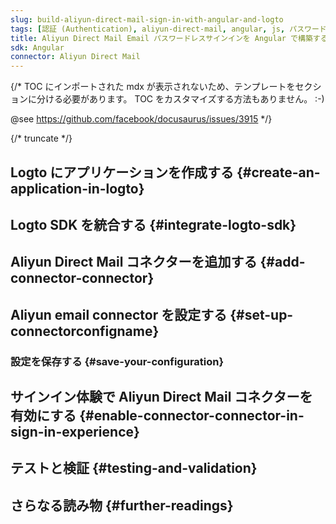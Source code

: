 ```yaml
---
slug: build-aliyun-direct-mail-sign-in-with-angular-and-logto
tags: [認証 (Authentication), aliyun-direct-mail, angular, js, パスワードレスサインイン, サインイン, ログイン]
title: Aliyun Direct Mail Email パスワードレスサインインを Angular で構築する方法
sdk: Angular
connector: Aliyun Direct Mail
---
```


{/*
  TOC にインポートされた mdx が表示されないため、テンプレートをセクションに分ける必要があります。
  TOC をカスタマイズする方法もありません。 :-)

  @see https://github.com/facebook/docusaurus/issues/3915
*/}



{/* truncate */}

<Intro connector={connector} sdk="Angular" link="https://angular.dev" />

## Logto にアプリケーションを作成する \{#create-an-application-in-logto}

<CreateApplication type="シングルページアプリ" framework="Angular" />

## Logto SDK を統合する \{#integrate-logto-sdk}

<IntegrateSdk />

## Aliyun Direct Mail コネクターを追加する \{#add-connector-connector}

<AddPasswordlessConnector
  connector={connector}
  connectorType="Email"
  passwordlessSignUpIdentifier="メールアドレス"
/>

## Aliyun email connector を設定する \{#set-up-connectorconfigname}

<ConnectorGuide />

### 設定を保存する \{#save-your-configuration}

<SaveYourConfiguration connector={connector} />

## サインイン体験で Aliyun Direct Mail コネクターを有効にする \{#enable-connector-connector-in-sign-in-experience}

<EnablePasswordlessConnector
  connectorType="Email"
  passwordlessSignUpIdentifier="メールアドレス"
/>

## テストと検証 \{#testing-and-validation}

<TestingAndValidation connector={connector} sdk="Angular" />

## さらなる読み物 \{#further-readings}

<FurtherReadings />

